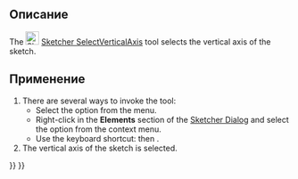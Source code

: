 <languages/>

<div class="mw-translate-fuzzy">
{{Docnav/ru
|[[Sketcher_SelectOrigin/ru|Выбрать начало координат]]
|[[Sketcher_SelectHorizontalAxis/ru|Выбрать горизонтальную ось]]
|[[Sketcher_Workbench/ru|Верстак "Sketcher"]]
|IconL=Sketcher_SelectOrigin.svg‎
|IconR=Sketcher_SelectHorizontalAxis.svg
|IconC=Workbench_Sketcher.svg
}}
</div>

<div class="mw-translate-fuzzy">
{{GuiCommand/ru
|Name/ru=Выбрать вертикальную ось
|Name=Sketcher_SelectVerticalAxis
|MenuLocation=Sketch → Инструменты для эскиза → Выбрать вертикальную ось
|Workbenches=[[Sketcher_Workbench/ru|Sketcher]]
|Shortcut={{KEY|Shift}}+{{KEY|Ctrl}}+{{KEY|V}}
|Version=0.15
}}
</div>

<span id="Description"></span>
==Описание==

The [[Image:Sketcher_SelectVerticalAxis.svg|24px]] [[Sketcher_SelectVerticalAxis|Sketcher SelectVerticalAxis]] tool selects the vertical axis of the sketch.

<span id="Usage"></span>
==Применение==

# There are several ways to invoke the tool:
#* Select the {{MenuCommand|Sketch → Sketcher tools → [[File:Sketcher_SelectVerticalAxis.svg|16px]] Select vertical axis}} option from the menu.
#* Right-click in the '''Elements''' section of the [[Sketcher_Dialog|Sketcher Dialog]] and select the {{MenuCommand|[[Image:Sketcher_SelectVerticalAxis.svg|16px]] Select Vertical Axis}} option from the context menu.
#* Use the keyboard shortcut: {{KEY|Z}} then {{KEY|V}}.
# The vertical axis of the sketch is selected.


<div class="mw-translate-fuzzy">
{{Docnav/ru
|[[Sketcher_SelectOrigin/ru|Выбрать начало координат]]
|[[Sketcher_SelectHorizontalAxis/ru|Выбрать горизонтальную ось]]
|[[Sketcher_Workbench/ru|Верстак "Sketcher"]]
|IconL=Sketcher_SelectOrigin.svg‎
|IconR=Sketcher_SelectHorizontalAxis.svg
|IconC=Workbench_Sketcher.svg
}}
</div>

{{Sketcher_Tools_navi{{#translation:}}}}
{{Userdocnavi{{#translation:}}}}